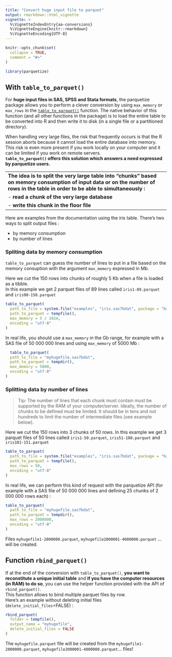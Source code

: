 ```yaml
---
title: "Convert huge input file to parquet"
output: rmarkdown::html_vignette
vignette: >
  %\VignetteIndexEntry{aa-conversions}
  %\VignetteEngine{knitr::rmarkdown}
  %\VignetteEncoding{UTF-8}
---
```


```r
knitr::opts_chunk$set(
  collapse = TRUE,
  comment = "#>"
)
```

```r
library(parquetize)
```

## With `table_to_parquet()`

For **huge input files in SAS, SPSS and Stata formats**, the parquetize package allows you to perform a clever conversion by using `max_memory` or `max_rows` in the [`table_to_parquet()`](https://ddotta.github.io/parquetize/reference/table_to_parquet.html) function. 
The native behavior of this function (and all other functions in the package) is to load the entire table to be converted into R and then write it to disk (in a single file or a partitioned directory).  

When handling very large files, the risk that frequently occurs is that the R session aborts because it cannot load the entire database into memory.
This risk is even more present if you work locally on your computer and it can be limited if you work on remote servers.  
**`table_to_parquet()` offers this solution which answers a need expressed by parquetize users.**  

-------
**The idea is to split the very large table into "chunks" based on memory consumption of input data or on the number of rows in the table in order to be able to simultaneously :**  
- **read a chunk of the very large database**  
- **write this chunk in the floor file**
------

Here are examples from the documentation using the iris table. There's two ways to split output files :

* by memory consumption
* by number of lines

### Spliting data by memory consumption

`table_to_parquet` can guess the number of lines to put in a file based on the
memory consuption with the argument `max_memory` expressed in Mb.

Here we cut the 150 rows into chunks of roughly 5 Kb when a file is loaded as a
tibble.  
In this example we get 2 parquet files of 89 lines called `iris1-89.parquet` and `iris90-150.parquet`

```r
table_to_parquet(
  path_to_file = system.file("examples", "iris.sas7bdat", package = "haven"),
  path_to_parquet = tempfile(),
  max_memory = 5 / 1024,
  encoding = "utf-8"
)
```

In real life, you should use a `max_memory` in the Gb range, for example
with a SAS file of 50 000 000 lines and using `max_memory` of 5000 Mb :


```r
  table_to_parquet(
  path_to_file = "myhugefile.sas7bdat",
  path_to_parquet = tempdir(),
  max_memory = 5000,
  encoding = "utf-8"
)
```


### Splitting data by number of lines

> Tip: The number of lines that each chunk must contain must be supported by the RAM of your computer/server. Ideally, the number of chunks to be defined must be limited. It should be in tens and not hundreds to limit the number of intermediate files (see example below).  

Here we cut the 150 rows into 3 chunks of 50 rows. In this example we get 3 parquet files of 50 lines called `iris1-50.parquet`, `iris51-100.parquet` and `iris101-151.parquet`

```r
table_to_parquet(
  path_to_file = system.file("examples", "iris.sas7bdat", package = "haven"),
  path_to_parquet = tempfile(),
  max_rows = 50,
  encoding = "utf-8"
)
```

In real life, we can perform this kind of request with the parquetize API (for example with a SAS file of 50 000 000 lines and defining 25 chunks of 2 000 000 rows each) :  


```r
table_to_parquet(
  path_to_file = "myhugefile.sas7bdat",
  path_to_parquet = tempdir(),
  max_rows = 2000000,
  encoding = "utf-8"
)
```

Files `myhugefile1-2000000.parquet`, `myhugefile2000001-4000000.parquet` ... will be created.   

## Function `rbind_parquet()`

If at the end of the conversion with `table_to_parquet()`, **you want to reconstitute a unique initial table** and **if you have the computer resources (in RAM) to do so**, you can use the helper function provided with the API of `rbind_parquet()`.  
This function allows to bind multiple parquet files by row.   
Here's an example without deleting initial files (`delete_initial_files`=FALSE) :    

```r
rbind_parquet(
  folder = tempfile(),
  output_name = "myhugefile",
  delete_initial_files = FALSE
)
```
The `myhugefile.parquet` file will be created from the `myhugefile1-2000000.parquet`, `myhugefile2000001-4000000.parquet`... files!
